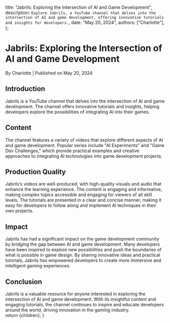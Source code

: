 
  title: "Jabrils: Exploring the Intersection of AI and Game Development",
  description: `Explore Jabrils, a YouTube channel that delves into the intersection of AI and game development, offering innovative tutorials and insights for developers.`,
  date: "May 20, 2024",
  authors: ["Charlotte"],
};

<h1>Jabrils: Exploring the Intersection of AI and Game Development</h1>
<div className="text-sm text-gray-500 dark:text-gray-400">
  By Charlotte | Published on May 20, 2024
</div>

<section id="introduction">
  <h2>Introduction</h2>
  <span>
    Jabrils is a YouTube channel that delves into the intersection of AI and
    game development. The channel offers innovative tutorials and insights,
    helping developers explore the possibilities of integrating AI into their
    games.
  </span>
</section>

<section id="content">
  <h2>Content</h2>
  <span>
    The channel features a variety of videos that explore different aspects of
    AI and game development. Popular series include "AI Experiments" and "Game
    Dev Challenges," which provide practical examples and creative approaches to
    integrating AI technologies into game development projects.
  </span>
</section>

<section id="production-quality">
  <h2>Production Quality</h2>
  <span>
    Jabrils’s videos are well-produced, with high-quality visuals and audio that enhance the learning experience. The content is engaging and informative, making complex topics accessible and engaging for viewers of all skill levels. The tutorials are presented in a clear and concise manner, making it easy for developers to follow along and implement AI techniques in their own projects.
  </span>
</section>
<section id="impact">
  <h2>Impact</h2>
  <span>
    Jabrils has had a significant impact on the game development community by bridging the gap between AI and game development. Many developers have been inspired to explore new possibilities and push the boundaries of what is possible in game design. By sharing innovative ideas and practical tutorials, Jabrils has empowered developers to create more immersive and intelligent gaming experiences.
  </span>
</section>
<section id="conclusion">
  <h2>Conclusion</h2>
  <span>
    Jabrils is a valuable resource for anyone interested in exploring the intersection of AI and game development. With its insightful content and engaging tutorials, the channel continues to inspire and educate developers around the world, driving innovation in the gaming industry.
  </span>
</section>
return <MdxLayout>{children}</MdxLayout>;
}
